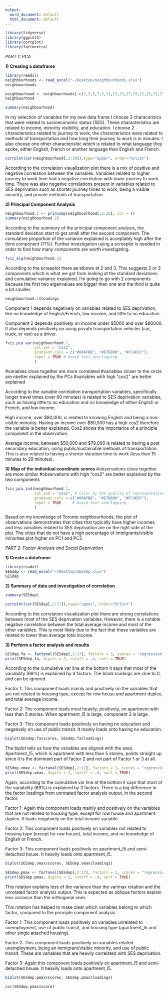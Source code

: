 ```yaml
---
output:
  word_document: default
  html_document: default
---
```

```r
library(tidyverse)
library(ggplot2)
library(corrplot)
library(factoextra)
```
*PART 1: PCA*

**1) Creating a dataframe**
```r
library(readxl)
neighbourhoods <- read_excel("~/Desktop/neighbourhoods.xlsx")
neighbourhoods
```
```r
neighbourhood <- neighbourhoods[-c(2,3,5,7,9,11,13,15,17,19,21,23,25,27,29,31,33,35,37,39,41,43,45,47,49,51,53,55,57,59)]
neighbourhood
```

```r
summary(neighbourhood)
```

In my selection of variables for my new data frame I choose 3 characerisics that were related to socioeconomic status (SES). These characteristics are related to income, minority visibility, and education. I choose 2 characteristics related to journey to work, the characterisitcs were related to methods of transportation and how long their journey to work is in minutes. I also choose one other characterisitic which is related to what language they spoke, either English, French or another language than English and French. 

```r
corrplot(cor(neighbourhood[,2:30]),type="upper", order="hclust")
```

According to the correlation visualization plot there is a mix of positive and negative correlation between the variables. Variables related to higher journey to work time had a negative correlation with lower journey to work time. There was also negative correlations present in variables related to SES deprivation such as shorter journey times to work, being a visible minority, and private methods of transportation.

**2) Principal Component Analysis**
```r
neighbourhood.1 <- princomp(neighbourhood[,2:30], cor = T)
summary(neighbourhood.1)
```

According to the summary of the principal component analysis, the standard deviation start to get small after the second component. The cumulative proportion of the variance explained is acceptably high after the third component (71%). Further investigation using a screeplot is needed in order to find how many components are worth investigating.

```r
fviz_eig(neighbourhood.1)
```

According to the screeplot there ae elbows at 2 and 3. This suggests 2 or 3 components which is what we got from looking at the standard deviations and cumulative variance explained. I'm going to go with 2 components because the first two eigenvalues are bigger than one and the third is quite a bit smaller.

```r
neighbourhood.1$loadings
```

Component 1 depends negatively on variables related to SES deprivation, like no knowledge of English/French, low income, and little to no education. 

Component 2 depends positively on income under $5000 and over $80000. It also depends positively on using private transportation vehicles (car, truck, or van) as a driver.

```r
fviz_pca_var(neighbourhood.1, 
             col.var = "cos2",
             gradient.cols = c("#00AFBB", "#E7B800", "#FC4E07"), 
             repel = TRUE # Avoid text overlapping
             )
```
#variables close together are more correlated
#variables closer to the circle are nbetter explained by the PCs
#variables with high "cos2" are better explained

According to the variable correlation transportation variables, specifically longer travel times (over 60 minutes) is related to SES deprivation variables, such as having little to no education and no knowledge of either English or French, and low income.

High income, over $80,000, is related to knowing English and being a non-visible minority. Having an income over $80,000 has a high cos2 therefore the variable is better explained. Cos2 shows the importance of a principle component in the observation.

Average income, between $50,000 and $79,000 is related to having a post secondary education, using public/sustainable methods of transportation. This is also related to having a shorter duration time to work (less than 15 minutes to 29 minutes).

**3) Map of the individual coordinate scores**
#observations close together are more similar
#observations with high "cos2" are better explained by the two components
```r
fviz_pca_ind(neighbourhood.1,
             col.ind = "cos2", # Color by the quality of representation
             gradient.cols = c("#00AFBB", "#E7B800", "#FC4E07"),
             repel = TRUE     # Avoid text overlapping
             )
```

Based on my knowledge of Toronto neighbourhoods, the plot of observations demonstrates that cities that typically have higher incomes and less variables related to SES deprivation are on the right side of the plot. The cities that do not have a high percentage of immigrants/visible minorites plot higher on PC1 and PC2. 

*PART 2: Factor Analysis and Social Deprivation*

**1) Create a dataframe**
```r
library(readxl)
SESdep <- read_excel("~/Desktop/SESdep.xlsx")
SESdep
```

**2) Summary of data and investigation of correlation**
```r
summary(SESdep)
```
```r
corrplot(cor(SESdep[,2:17]),type="upper", order="hclust")
```

According to the correlation visualization plot there are strong correlations between most of the SES deprivation variables. However, there is a notable negative correlation between the total average income and most of the other variables. This is most likely due to the fact that these variables are related to lower than average total income.

**3) Perform a factor analysis and results**
```r
SESdep.fa <- factanal(SESdep[,2:17], factors = 3, scores = "regression", rotation = "none")
print(SESdep.fa, digits = 2, cutoff = .4, sort = TRUE)
```

According to the cumulative var line at the bottom it says that most of the variability (69%) is explained by 3 factors. The blank loadings are cloe to 0, and can be ignored.

Factor 1: This component loads mainly and positively on the variables that are not related to housing type, except for row house and apartment duplex, and total average income. 

Factor 2: The component loads most heavily, positively, on apartment with less than 5 stories. When apartment_l5 is large, component 3 is large. 

Factor 3: This component loads positively on having no education and negatively on use of public transit. It mainly loads onto having no education. 

```r
biplot(SESdep.fa$scores, SESdep.fa$loadings)
```

The biplot tells us how the variables are aligned with the axes. Apartment_l5, which is apartment with less than 5 stories, points straight up since it is the dominant part of factor 2 and not part of Factor 1 or 3 at all. 

```r
SESdep.vmax <- factanal(SESdep[,2:17], factors = 3, scores = "regression", rotation = "varimax")
print(SESdep.vmax, digits = 2, cutoff = .4, sort = TRUE)
```

Again, according to the cumulative var line at the bottom it says that most of the variability (69%) is explained by 3 factors. There is a big difference in the factor loadings from unrotated factor analysis output, in the second factor. 

Factor 1: Again this component loads mainly and positively on the variables that are not related to housing type, except for row house and apartment duplex. It loads negatively on the total income variable.

Factor 2: This component loads positively on variables not related to housing type (except for row house), total income, and no knowledge of English or French. 

Factor 3: This component loads positively on apartment_l5 and semi-detached house. It heavily loads onto apartment_l5.

```r
biplot(SESdep.vmax$scores, SESdep.vmax$loadings)
```

```r
SESdep.pmax <- factanal(SESdep[,2:17], factors = 3, scores = "regression", rotation = "promax")
print(SESdep.pmax, digits = 2, cutoff = .4, sort = TRUE)
```

This rotation explains less of the variance than the varimax rotation and the unrotated factor analysis output. This is expected as oblique factors explain less variance than the orthogonal ones.

This rotation has helped to make clear which variables belong to which factor, compared to the principle component analysis.

Factor 1: This component loads positively on variables unrelated to unemployment, use of public transit, and housing type (apartment_l5 and other single attached housing).

Factor 2: This component loads positively on variables related unemployment, being an immigrant/visible minority, and use of public transit. These are variables that are heavily correlated with SES deprivation.

Factor 3: Again this component loads positively on apartment_l5 and semi-detached house. It heavily loads onto apartment_l5.

```r
biplot(SESdep.pmax$scores, SESdep.pmax$loadings)
```

```r
cor(SESdep.pmax$score)
```


